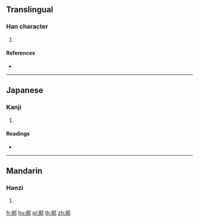 {{character info/new}}
==Translingual==

===Han character===
{{Han char|rn=163|rad=邑|as=07|sn=10|four=67827|canj=BCNL,XBCNL}}

# {{defn|Han|sort=邑07}}

====References====
* {{Han ref|kx=1272.101|dkj=39442|hdz=63774.020|uh=90E5|ud=37093|bh=D3F8|bd=54264}}

----

==Japanese==

===Kanji===
{{ja-kanji|grade=|rs=邑07}}

# {{defn|lang=ja|sort=邑07}}

====Readings====
* {{ja-readings|on=[[はい]] (hai)|kun=}}

----

==Mandarin==

===Hanzi===
{{cmn-hanzi|pin=[[bèi]] ([[bei4]])|wg=pei<sup>4</sup>}}

# {{defn|lang=cmn|sort=邑07}}

[[fr:郥]]
[[hu:郥]]
[[pl:郥]]
[[th:郥]]
[[zh:郥]]